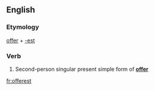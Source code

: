 ==English==

===Etymology===
[[offer]] + [[-est]]

===Verb===
{{en-verb form}}

# {{context|archaic}} Second-person singular present simple form of '''[[offer]]'''

[[fr:offerest]]